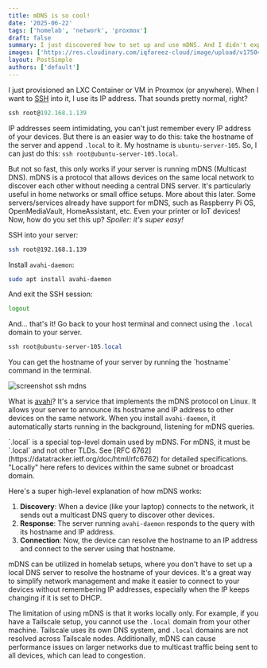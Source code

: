 ```yaml
---
title: mDNS is so cool!
date: '2025-06-22'
tags: ['homelab', 'network', 'proxmox']
draft: false
summary: I just discovered how to set up and use mDNS. And I didn't expect it to be this easy! 
images: ['https://res.cloudinary.com/iqfareez-cloud/image/upload/v1750463699/website/blog-mdns/ogimage-mdns_n7ub9s.jpg']
layout: PostSimple
authors: ['default']
---
```


I just provisioned an LXC Container or VM in Proxmox (or anywhere). When I want to [SSH](https://www.cloudflare.com/learning/access-management/what-is-ssh/) into it, I use its IP address. That sounds pretty normal, right?

```powershell
ssh root@192.168.1.139
```

IP addresses seem intimidating, you can't just remember every IP address of your devices. But there is an easier way to do this: take the hostname of the server and append `.local` to it. My hostname is `ubuntu-server-105`. So, I can just do this: `ssh root@ubuntu-server-105.local`.

But not so fast, this only works if your server is running mDNS (Multicast DNS). mDNS is a protocol that allows devices on the same local network to discover each other without needing a central DNS server. It's particularly useful in home networks or small office setups. More about this later. Some servers/services already have support for mDNS, such as Raspberry Pi OS, OpenMediaVault, HomeAssistant, etc. Even your printer or IoT devices! Now, how do you set this up? *Spoiler: it's super easy!*

SSH into your server:

```bash
ssh root@192.168.1.139
```

Install `avahi-daemon`:

```bash
sudo apt install avahi-daemon
```

And exit the SSH session:

```bash
logout
```

And... that's it! Go back to your host terminal and connect using the `.local` domain to your server.

```powershell
ssh root@ubuntu-server-105.local
```

<Admonition type="tip">
You can get the hostname of your server by running the `hostname` command in the terminal.
</Admonition>

![screenshot ssh mdns](https://res.cloudinary.com/iqfareez-cloud/image/upload/v1750462819/website/blog-mdns/ssh-mdns_bde8ax.png)

What is [avahi](https://avahi.org/)? It's a service that implements the mDNS protocol on Linux. It allows your server to announce its hostname and IP address to other devices on the same network. When you install `avahi-daemon`, it automatically starts running in the background, listening for mDNS queries.

<Admonition type="note">
`.local` is a special top-level domain used by mDNS. For mDNS, it must be `.local` and not other TLDs. See [RFC 6762](https://datatracker.ietf.org/doc/html/rfc6762) for detailed specifications. "Locally" here refers to devices within the same subnet or broadcast domain.
</Admonition>

Here's a super high-level explanation of how mDNS works:
1. **Discovery**: When a device (like your laptop) connects to the network, it sends out a multicast DNS query to discover other devices.
2. **Response**: The server running `avahi-daemon` responds to the query with its hostname and IP address.
3. **Connection**: Now, the device can resolve the hostname to an IP address and connect to the server using that hostname.

mDNS can be utilized in homelab setups, where you don't have to set up a local DNS server to resolve the hostname of your devices. It's a great way to simplify network management and make it easier to connect to your devices without remembering IP addresses, especially when the IP keeps changing if it is set to DHCP.

The limitation of using mDNS is that it works locally only. For example, if you have a Tailscale setup, you cannot use the `.local` domain from your other machine. Tailscale uses its own DNS system, and `.local` domains are not resolved across Tailscale nodes. Additionally, mDNS can cause performance issues on larger networks due to multicast traffic being sent to all devices, which can lead to congestion.

